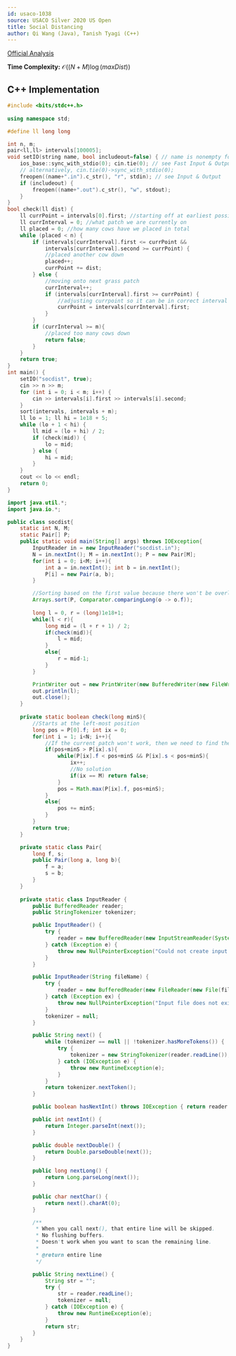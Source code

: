 ```yaml
---
id: usaco-1038
source: USACO Silver 2020 US Open
title: Social Distancing
author: Qi Wang (Java), Tanish Tyagi (C++)
---
```



[Official Analysis](http://www.usaco.org/current/data/sol_socdist_silver_open20.html)

**Time Complexity:** $\mathcal{O}((N+M)\log (maxDist))$

<LanguageSection>
	
<CPPSection>

## C++ Implementation 

```cpp
#include <bits/stdc++.h>
	
using namespace std;

#define ll long long

int n, m;
pair<ll,ll> intervals[100005];
void setIO(string name, bool includeout=false) { // name is nonempty for USACO file I/O
	ios_base::sync_with_stdio(0); cin.tie(0); // see Fast Input & Output
	// alternatively, cin.tie(0)->sync_with_stdio(0);
	freopen((name+".in").c_str(), "r", stdin); // see Input & Output
	if (includeout) {
		freopen((name+".out").c_str(), "w", stdout);
	}
}
bool check(ll dist) {
	ll currPoint = intervals[0].first; //starting off at earliest possible point
	ll currInterval = 0; //what patch we are currently on
	ll placed = 0; //how many cows have we placed in total
	while (placed < n) {
		if (intervals[currInterval].first <= currPoint && 
			intervals[currInterval].second >= currPoint) {
			//placed another cow down
			placed++;
			currPoint += dist;
		} else {
			//moving onto next grass patch
			currInterval++;
			if (intervals[currInterval].first >= currPoint) {
				//adjusting currpoint so it can be in correct interval (if needed)
				currPoint = intervals[currInterval].first;
			}
		}
		if (currInterval >= m){
			//placed too many cows down
			return false;
		}
	}
	return true;
}
int main() {
	setIO("socdist", true);
	cin >> n >> m;
	for (int i = 0; i < m; i++) {
		cin >> intervals[i].first >> intervals[i].second;
	}
	sort(intervals, intervals + m);
	ll lo = 1; ll hi = 1e18 + 5;
	while (lo + 1 < hi) {
		ll mid = (lo + hi) / 2;
		if (check(mid)) {
			lo = mid;
		} else {
			hi = mid;
		}
	}
	cout << lo << endl;
	return 0;
}
```

</CPPSection>

<JavaSection>

```java
import java.util.*;
import java.io.*;

public class socdist{
	static int N, M;
	static Pair[] P;
	public static void main(String[] args) throws IOException{
		InputReader in = new InputReader("socdist.in");
		N = in.nextInt(); M = in.nextInt(); P = new Pair[M];
		for(int i = 0; i<M; i++){
			int a = in.nextInt(); int b = in.nextInt();
			P[i] = new Pair(a, b);
		}

		//Sorting based on the first value because there won't be overlapping intervals
		Arrays.sort(P, Comparator.comparingLong(o -> o.f));
		
		long l = 0, r = (long)1e18+1;
		while(l < r){
			long mid = (l + r + 1) / 2;
			if(check(mid)){
				l = mid;
			}
			else{
				r = mid-1;
			}
		}

		PrintWriter out = new PrintWriter(new BufferedWriter(new FileWriter("socdist.out")));
		out.println(l);
		out.close();
	}
	
	private static boolean check(long minS){
		//Starts at the left-most position
		long pos = P[0].f; int ix = 0;
		for(int i = 1; i<N; i++){
			//If the current patch won't work, then we need to find the next closest patch that does.
			if(pos+minS > P[ix].s){
				while(P[ix].f < pos+minS && P[ix].s < pos+minS){
					ix++;
					//No solution
					if(ix == M) return false;
				}
				pos = Math.max(P[ix].f, pos+minS);
			}
			else{
				pos += minS;
			}
		}
		return true;
	}

	private static class Pair{
		long f, s;
		public Pair(long a, long b){
			f = a;
			s = b;
		}
	}
	
	private static class InputReader {
		public BufferedReader reader;
		public StringTokenizer tokenizer;

		public InputReader() {
			try {
				reader = new BufferedReader(new InputStreamReader(System.in), 32768);
			} catch (Exception e) {
				throw new NullPointerException("Could not create input stream");
			}
		}

		public InputReader(String fileName) {
			try {
				reader = new BufferedReader(new FileReader(new File(fileName)), 32768);
			} catch (Exception ex) {
				throw new NullPointerException("Input file does not exist! Put it in the project folder.");
			}
			tokenizer = null;
		}

		public String next() {
			while (tokenizer == null || !tokenizer.hasMoreTokens()) {
				try {
					tokenizer = new StringTokenizer(reader.readLine());
				} catch (IOException e) {
					throw new RuntimeException(e);
				}
			}
			return tokenizer.nextToken();
		}

		public boolean hasNextInt() throws IOException { return reader.ready(); }

		public int nextInt() {
			return Integer.parseInt(next());
		}

		public double nextDouble() {
			return Double.parseDouble(next());
		}

		public long nextLong() {
			return Long.parseLong(next());
		}

		public char nextChar() {
			return next().charAt(0);
		}

		/**
		 * When you call next(), that entire line will be skipped.
		 * No flushing buffers.
		 * Doesn't work when you want to scan the remaining line.
		 *
		 * @return entire line
		 */

		public String nextLine() {
			String str = "";
			try {
				str = reader.readLine();
				tokenizer = null;
			} catch (IOException e) {
				throw new RuntimeException(e);
			}
			return str;
		}
	}
}

```
</JavaSection>
</LanguageSection>
